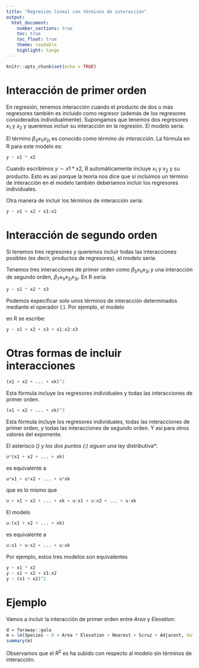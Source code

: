 ```yaml
---
title: "Regresión lineal con términos de interacción"
output: 
  html_document:
    number_sections: true
    toc: true
    toc_float: true
    theme: readable
    highlight: tango
---
```


```r
knitr::opts_chunk$set(echo = TRUE)
```

# Interacción de primer orden

En regresión, tenemos interacción cuando el producto de dos o más regresores también es incluido como regresor (además de los regresores considerados individualmente). Supongamos que tenemos dos regresores $x_1$ y $x_2$ y queremos incluir su interacción en la regresión. El modelo sería:

\begin{equation}
y_i = \beta_0 + \beta_1 x_{1i} + \beta_2 x_{2i} + \beta_3 x_{1i}x_{2i} + \epsilon_i
\end{equation}

El término $\beta_3 x_{1i}x_{2i}$ es conocido como *término de interacción*. La fórmula en R para este modelo es:

```r
y ~ x1 * x2
```

Cuando escribimos $y \sim x1*x2$, R automáticamente incluye $x_1$ y $x_2$ y su producto. Esto es así porque la teoría nos dice que si incluimos un término de interacción en el modelo también deberíamos incluir los regresores individuales.

Otra manera de incluir los términos de interacción sería:

```r
y ~ x1 + x2 + x1:x2
```

# Interacción de segundo orden

Si tenemos tres regresores y queremos incluir todas las interacciones posibles (es decir, productos de regresores), el modelo sería:

\begin{equation}
y_i = \beta_0 + \beta_1 x_{1i} + \beta_2 x_{2i} + \beta_3 x_{3i} + \beta_4 x_{1i}x_{2i} + \beta_5 x_{1i}x_{3i} + \beta_6 x_{2i}x_{3i} + \beta_7 x_{1i}x_{2i}x_{3i} + \epsilon_i
\end{equation}

Tenemos tres interacciones de primer orden como $\beta_5 x_{1i} x_{3i}$ y una interacción de segundo orden, $\beta_7 x_{1i} x_{2i} x_{3i}$. En R sería:

```r
y ~ x1 * x2 * x3
```

Podemos especificar solo unos términos de interacción determinados mediante el operador (:). Por ejemplo, el modelo

\begin{equation}
y_i = \beta_0 + \beta_1 x_{1i} + \beta_2 x_{2i} + \beta_3 x_{3i} + \beta_4 x_{1i}x_{2i}x_{3i} + \epsilon_i
\end{equation}

en R se escribe:

```r
y ~ x1 + x2 + x3 + x1:x2:x3
```

# Otras formas de incluir interacciones

```r
(x1 + x2 + ... + xk)^2
```

Esta fórmula incluye los regresores individuales y todas las interacciones de primer orden.

```r
(x1 + x2 + ... + xk)^3
```

Esta fórmula incluye los regresores individuales, todas las interacciones de primer orden, y todas las interacciones de segundo orden. Y así para otros valores del exponente.

El asterisco (*) y los dos puntos (:) siguen una *ley distributiva*:

```r
u*(x1 + x2 + ... + xk)
```

es equivalente a 

```r
u*x1 + u*x2 + ... + u*xk
```

que es lo mismo que

```r
u + x1 + x2 + ... + xk + u:x1 + u:x2 + ... + u:xk
```

El modelo

```r
u:(x1 + x2 + ... + xk)
```

es equivalente a 

```r
u:x1 + u:x2 + ... + u:xk
```

Por ejemplo, estos tres modelos son equivalentes

```r
y ~ x1 * x2
y ~ x1 + x2 + x1:x2
y ~ (x1 + x2)^2
```

# Ejemplo

Vamos a incluir la interacción de primer orden entre *Area* y *Elevation*:

```r
d = faraway::gala
m = lm(Species ~ 0 + Area * Elevation + Nearest + Scruz + Adjacent, data = d)
summary(m)
```

Observamos que el $R^2$ es ha subido con respecto al modelo sin términos de interacción.





